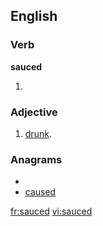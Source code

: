 ==English==

===Verb===
'''sauced'''

# {{past of|[[sauce]]}}

===Adjective===
{{en-adj}}

# {{slang}} [[drunk]].

===Anagrams===
* {{alphagram|acdesu}}
* [[caused#English|caused]]

[[fr:sauced]]
[[vi:sauced]]